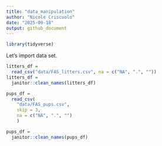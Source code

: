 ```yaml
---
title: "data_manipulation"
author: "Nicole Criscuolo"
date: "2025-09-18"
output: github_document
---
```


```r
library(tidyverse)
```

Let's import data set.

```r
litters_df = 
  read_csv("data/FAS_litters.csv", na = c("NA", ".", ""))
litters_df = 
  janitor::clean_names(litters_df)

pups_df =
  read_csv(
    "data/FAS_pups.csv", 
    skip = 3,
    na = c("NA", ".", "")
    )

pups_df = 
  janitor::clean_names(pups_df)
```

